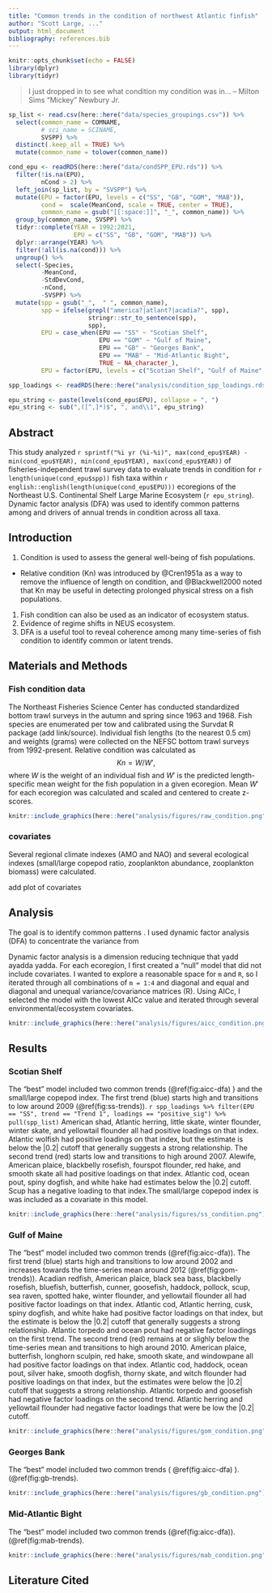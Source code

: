 ---
title: "Common trends in the condition of northwest Atlantic finfish"
author: "Scott Large, ..."
output: html_document
bibliography: references.bib  
---

```{r setup, include=FALSE}
knitr::opts_chunk$set(echo = FALSE)
library(dplyr)
library(tidyr)

```


> I just dropped in to see what condition my condition was in...
> -- Milton Sims "Mickey" Newbury Jr.


```{r raw-data, include = FALSE}

sp_list <- read.csv(here::here("data/species_groupings.csv")) %>% 
  select(common_name = COMNAME,
         # sci_name = SCINAME,
         SVSPP) %>% 
  distinct(.keep_all = TRUE) %>% 
  mutate(common_name = tolower(common_name))

cond_epu <- readRDS(here::here("data/condSPP_EPU.rds")) %>% 
  filter(!is.na(EPU),
         nCond > 2) %>% 
  left_join(sp_list, by = "SVSPP") %>% 
  mutate(EPU = factor(EPU, levels = c("SS", "GB", "GOM", "MAB")),
         cond =  scale(MeanCond, scale = TRUE, center = TRUE),
         common_name = gsub("[[:space:]]", "_", common_name)) %>% 
  group_by(common_name, SVSPP) %>% 
  tidyr::complete(YEAR = 1992:2021,
                  EPU = c("SS", "GB", "GOM", "MAB")) %>% 
  dplyr::arrange(YEAR) %>%
  filter(!all(is.na(cond))) %>%
  ungroup() %>% 
  select(-Species,
         -MeanCond,
         -StdDevCond,
         -nCond,
         -SVSPP) %>% 
  mutate(spp = gsub("_",  " ", common_name),
         spp = ifelse(grepl("america?|atlant?|acadia?", spp),
                      stringr::str_to_sentence(spp),
                      spp),
         EPU = case_when(EPU == "SS" ~ "Scotian Shelf",
                         EPU == "GOM" ~ "Gulf of Maine",
                         EPU == "GB" ~ "Georges Bank",
                         EPU == "MAB" ~ "Mid-Atlantic Bight",
                         TRUE ~ NA_character_),
         EPU = factor(EPU, levels = c("Scotian Shelf", "Gulf of Maine", "Georges Bank", "Mid-Atlantic Bight")))

spp_loadings <- readRDS(here::here("analysis/condition_spp_loadings.rds"))

epu_string <- paste(levels(cond_epu$EPU), collapse = ", ")
epu_string <- sub(",([^,]*)$", ", and\\1", epu_string)


```
## Abstract
This study analyzed `r sprintf("%i yr (%i-%i)", max(cond_epu$YEAR) - min(cond_epu$YEAR), min(cond_epu$YEAR), max(cond_epu$YEAR))` of fisheries-independent trawl survey data to evaluate trends in condition for `r length(unique(cond_epu$spp))` fish taxa within `r english::english(length(unique(cond_epu$EPU)))` ecoregions of the Northeast U.S. Continental Shelf Large Marine Ecosystem (`r epu_string`). Dynamic factor analysis (DFA) was used to identify common patterns among and drivers of annual trends in condition across all taxa. 


## Introduction

1. Condition is used to assess the general well-being of fish populations.   
  + Relative condition (Kn) was introduced by @Cren1951a as a way to remove the influence of length on condition, and @Blackwell2000 noted that Kn may be useful in detecting prolonged physical stress on a fish populations. 
1. Fish condition can also be used as an indicator of ecosystem status.  
1. Evidence of regime shifts in NEUS ecosystem.  
1. DFA is a useful tool to reveal coherence among many time-series of fish condition to identify common or latent trends.  



## Materials and Methods
### Fish condition data

The Northeast Fisheries Science Center has conducted standardized bottom trawl surveys in the autumn and spring since 1963 and 1968. Fish species are enumerated per tow and calibrated using the Survdat R package (add link/source). Individual fish lengths (to the nearest 0.5 cm) and weights (grams) were collected on the NEFSC bottom trawl surveys from 1992-present. Relative condition was calculated as $$Kn = W/W',$$ where $W$ is the weight of an individual fish and $W'$ is the predicted length-specific mean weight for the fish population in a given ecoregion. Mean $W'$ for each ecoregion was calculated and scaled and centered to create z-scores.

```{r raw-condition, message = FALSE, warning = FALSE, fig.cap = ""}
knitr::include_graphics(here::here("analysis/figures/raw_condition.png"))
```

### covariates

Several regional climate indexes (AMO and NAO) and several ecological indexes (small/large copepod ratio, zooplankton abundance, zooplankton biomass) were calculated.

add plot of covariates

## Analysis
The goal is to identify common patterns . I used dynamic factor analysis (DFA) to concentrate the variance from 

Dynamic factor analysis is a dimension reducing technique that yadd ayadda yadda. For each ecoregion, I first created a "null" model that did not include covariates. I wanted to explore a reasonable space for `m` and `R`, so I iterated through all combinations of `m = 1:4` and diagonal and equal and diagonal and unequal variance/covariance matrices (R). Using AICc, I selected the model with the lowest AICc value and iterated through several environmental/ecosystem covariates.

```{r aicc-dfa, message = FALSE, warning = FALSE}
knitr::include_graphics(here::here("analysis/figures/aicc_condition.png"))
```

## Results 

### Scotian Shelf
The "best" model included two common trends (\@ref(fig:aicc-dfa) ) and the small/large copepod index. The first trend (blue) starts high and transitions to low around 2009 (\@ref(fig:ss-trends)). `r spp_loadings %>% filter(EPU == "SS", trend == "Trend 1", loadings == "positive_sig") %>% pull(spp_list)` American shad, Atlantic herring, little skate, winter flounder, winter skate, and yellowtail flounder all had positive loadings on that index. Atlantic wolfish had positive loadings on that index, but the estimate is below the |0.2| cutoff that generally suggests a strong relationship. The second trend (red) starts low and transitions to high around 2007. Alewife, American plaice, blackbelly rosefish, fourspot flounder, red hake, and smooth skate all had positive loadings on that index. Atlantic cod, ocean pout, spiny dogfish, and white hake had estimates below the |0.2| cutoff. Scup has a negative loading to that index.The small/large copepod index is was included as a covariate in this model. 

```{r ss-trends, message = FALSE, warning = FALSE, fig.cap = "Factor loadings and 95% CI for each species in the Scotian Shelf ecoregion (upper panel). Loadings with 95% CI that overlap zero are shaded dark. Loadings greater than |0.2| identify time-series of condition that had a relatively strong influence on the common trends. Estimated common trends (line) and 95% CI (shaded regions) generated from dynamic factor analysis (DFA) using estimated annual mean condition values. Colors (red and blue) of the factor loadings in the upper panel correspond with the estimated common trends in the lower panel."}
knitr::include_graphics(here::here("analysis/figures/ss_condition.png"))
```

### Gulf of Maine
The "best" model included two common trends (\@ref(fig:aicc-dfa)). The first trend (blue) starts high and transitions to low around 2002 and increases towards the time-series mean around 2012 (\@ref(fig:gom-trends)). Acadian redfish, American plaice, black sea bass, blackbelly rosefish, bluefish, butterfish, cunner, goosefish, haddock, pollock, scup, sea raven, spotted hake, winter flounder, and yellowtail flounder all had positive factor loadings on that index. Atlantic cod, Atlantic herring, cusk, spiny dogfish, and white hake had positive factor loadings on that index, but the estimate is below the |0.2| cutoff that generally suggests a strong relationship. Atlantic torpedo and ocean pout had negative factor loadings on the first trend. The second trend (red) remains at or slighly below the time-series mean and transitions to high around 2010. American plaice, butterfish, longhorn sculpin, red hake, smooth skate, and windowpane all had positive factor loadings on that index. Atlantic cod, haddock, ocean pout, silver hake, smooth dogfish, thorny skate, and witch flounder had positive loadings on that index, but the estimates were below the |0.2| cutoff that suggests a strong relationship. Atlantic torpedo and goosefish had negative factor loadings on the second trend. Atlantic herring and yellowtail flounder had negative factor loadings that were be low the |0.2| cutoff.


```{r gom-trends, message = FALSE, warning = FALSE, fig.cap = "Factor loadings and 95% CI for each species in the Gulf of Maine ecoregion (upper panel). Loadings with 95% CI that overlap zero are shaded dark. Loadings greater than |0.2| identify time-series of condition that had a relatively strong influence on the common trends. Estimated common trends (line) and 95% CI (shaded regions) generated from dynamic factor analysis (DFA) using estimated annual mean condition values. Colors (red and blue) of the factor loadings in the upper panel correspond with the estimated common trends in the lower panel."}
knitr::include_graphics(here::here("analysis/figures/gom_condition.png"))
```

### Georges Bank
The "best" model included two common trends ( \@ref(fig:aicc-dfa) ).  (\@ref(fig:gb-trends).
```{r gb-trends, message = FALSE, warning = FALSE, fig.cap = "Factor loadings and 95% CI for each species in the Georges Bank ecoregion (upper panel). Loadings with 95% CI that overlap zero are shaded dark. Loadings greater than |0.2| identify time-series of condition that had a relatively strong influence on the common trends. Estimated common trends (line) and 95% CI (shaded regions) generated from dynamic factor analysis (DFA) using estimated annual mean condition values. Colors (red and blue) of the factor loadings in the upper panel correspond with the estimated common trends in the lower panel."}
knitr::include_graphics(here::here("analysis/figures/gb_condition.png"))
```

### Mid-Atlantic Bight
The "best" model included two common trends (\@ref(fig:aicc-dfa)). (\@ref(fig:mab-trends).
```{r mab-trends, message = FALSE, warning = FALSE, fig.cap = "Factor loadings and 95% CI for each species in the Mid-Atlantic Bight ecoregion (upper panel). Loadings with 95% CI that overlap zero are shaded dark. Loadings greater than |0.2| identify time-series of condition that had a relatively strong influence on the common trends. Estimated common trends (line) and 95% CI (shaded regions) generated from dynamic factor analysis (DFA) using estimated annual mean condition values. Colors (red and blue) of the factor loadings in the upper panel correspond with the estimated common trends in the lower panel."}
knitr::include_graphics(here::here("analysis/figures/mab_condition.png"))
```

## Literature Cited

